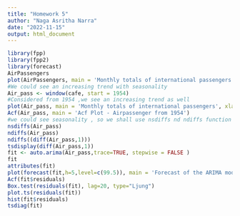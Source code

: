 ```yaml
---
title: "Homework 5"
author: "Naga Asritha Narra"
date: "2022-11-15"
output: html_document
---
```


```r
library(fpp)
library(fpp2)
library(forecast)
AirPassengers
plot(AirPassengers, main = 'Monthly totals of international passengers', xlab = 'Year', ylab = 'total number')
#We could see an increasing trend with seasonality
Air_pass <- window(cafe, start = 1954)
#Considered from 1954 ,we see an increasing trend as well
plot(Air_pass, main = 'Monthly totals of international passengers', xlab = 'Year', ylab = 'total number' )
Acf(Air_pass, main = 'Acf Plot - Airpassenger from 1954')
#we could see seasonality , so we shall use nsdiffs nd ndiffs function
nsdiffs(Air_pass)
ndiffs(Air_pass)
ndiffs((diff(Air_pass,1)))
tsdisplay(diff(Air_pass,1))
fit <- auto.arima(Air_pass,trace=TRUE, stepwise = FALSE )
fit
attributes(fit)
plot(forecast(fit,h=5,level=c(99.5)), main = 'Forecast of the ARIMA model', xlab = 'Year', ylab = 'total number')
Acf(fit$residuals)
Box.test(residuals(fit), lag=20, type="Ljung")
plot.ts(residuals(fit))
hist(fit$residuals)
tsdiag(fit)
```

